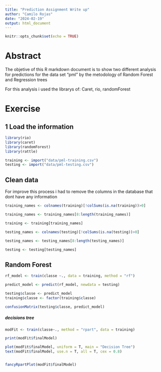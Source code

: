 ```yaml
---
title: "Prediction Assignment Write up"
author: "Camilo Rojas"
date: "2024-02-19"
output: html_document
---
```


```r
knitr::opts_chunk$set(echo = TRUE)
```

# Abstract

The objetive of this R markdown document is to show two different analysis for predictions for the data set "pml" by the metodology of Random Forest and Regression trees

For this analysis i used the librarys of: Caret, rio, randomForest

# Exercise 

## 1 Load the information 

```r
library(rio)
library(caret)
library(randomForest)
library(rattle)

training <- import("data/pml-training.csv")
testing <- import("data/pml-testing.csv")

```

## Clean data

For improve this process i had to remove the columns in the database that dont have any information

```r
training_names <- colnames(training)[!colSums(is.na(training))>0]

training_names <- training_names[8:length(training_names)]

training <- training[training_names]

testing_names <- colnames(testing)[!colSums(is.na(testing))>0]

testing_names <- testing_names[8:length(testing_names)]

testing <- testing[testing_names]

```


## Random Forest 

```r

rf_model <- train(classe ~., data = training, method = "rf")

predict_model <- predict(rf_model, newdata = testing)

testing$classe <- predict_model
training$classe <- factor(training$classe)

confusionMatrix(testing$classe, predict_model)

```

##### decisions tree ####

```r
modFit <- train(classe~., method = "rpart", data = training)

print(modFit$finalModel)

plot(modFit$finalModel, uniform = T, main = "Decision Tree")
text(modFit$finalModel, use.n = T, all = T, cex = 0.8)


fancyRpartPlot(modFit$finalModel)
```
